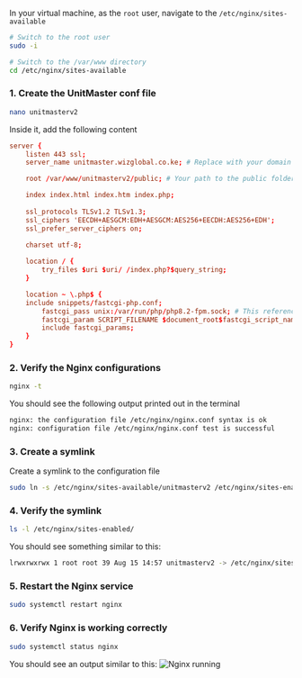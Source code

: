 In your virtual machine, as the `root` user, navigate to the `/etc/nginx/sites-available`
```bash
# Switch to the root user
sudo -i

# Switch to the /var/www directory
cd /etc/nginx/sites-available
```

### 1. Create the UnitMaster conf file
```bash
nano unitmasterv2
```
Inside it, add the following content
```conf unitmasterv2
server {
    listen 443 ssl;
    server_name unitmaster.wizglobal.co.ke; # Replace with your domain

    root /var/www/unitmasterv2/public; # Your path to the public folder in your project

    index index.html index.htm index.php;
    
    ssl_protocols TLSv1.2 TLSv1.3;
    ssl_ciphers 'EECDH+AESGCM:EDH+AESGCM:AES256+EECDH:AES256+EDH';
    ssl_prefer_server_ciphers on;
    
    charset utf-8;

    location / {
        try_files $uri $uri/ /index.php?$query_string;
    }

    location ~ \.php$ {
	include snippets/fastcgi-php.conf;
        fastcgi_pass unix:/var/run/php/php8.2-fpm.sock; # This references PHP v8.2 that this project uses
        fastcgi_param SCRIPT_FILENAME $document_root$fastcgi_script_name;
        include fastcgi_params;
    }
}
```
### 2. Verify the Nginx configurations
```bash
nginx -t
```
You should see the following output printed out in the terminal
```bash
nginx: the configuration file /etc/nginx/nginx.conf syntax is ok
nginx: configuration file /etc/nginx/nginx.conf test is successful
```

### 3. Create a symlink
Create a symlink to the configuration file
```bash
sudo ln -s /etc/nginx/sites-available/unitmasterv2 /etc/nginx/sites-enabled/
```

### 4. Verify the symlink
```bash
ls -l /etc/nginx/sites-enabled/
```
You should see something similar to this:
```bash
lrwxrwxrwx 1 root root 39 Aug 15 14:57 unitmasterv2 -> /etc/nginx/sites-available/unitmasterv2
```

### 5. Restart the Nginx service
```bash
sudo systemctl restart nginx
```

### 6. Verify Nginx is working correctly
```bash
sudo systemctl status nginx
```
You should see an output similar to this:
![Nginx running](../images/infrastructure/nginx-running.png)
